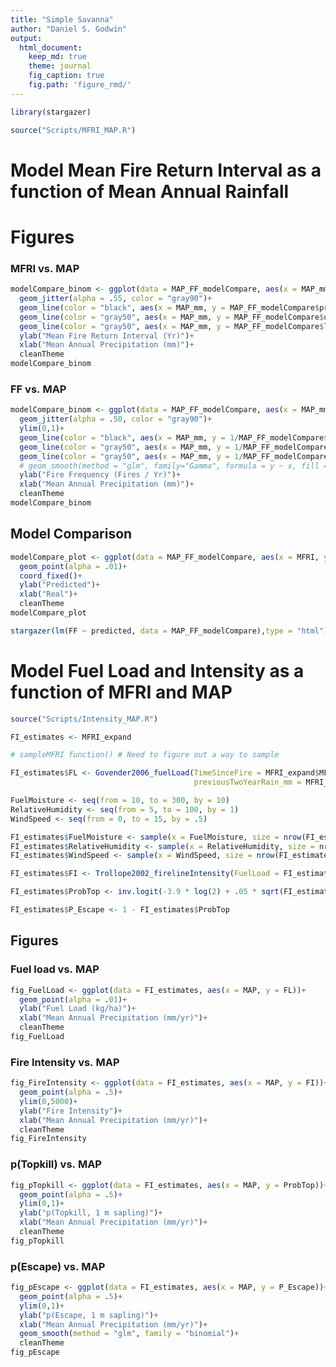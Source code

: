 ```yaml
---
title: "Simple Savanna"
author: "Daniel S. Godwin"
output:
  html_document:
    keep_md: true
    theme: journal
    fig_caption: true
    fig.path: 'figure_rmd/'
---
```

```r
library(stargazer)
```

```r
source("Scripts/MFRI_MAP.R")
```

# Model Mean Fire Return Interval as a function of Mean Annual Rainfall

# Figures

### MFRI vs. MAP

```r
modelCompare_binom <- ggplot(data = MAP_FF_modelCompare, aes(x = MAP_mm, y = MFRI))+
  geom_jitter(alpha = .55, color = "gray90")+
  geom_line(color = "black", aes(x = MAP_mm, y = MAP_FF_modelCompare$predicted))+
  geom_line(color = "gray50", aes(x = MAP_mm, y = MAP_FF_modelCompare$usd))+
  geom_line(color = "gray50", aes(x = MAP_mm, y = MAP_FF_modelCompare$lsd))+
  ylab("Mean Fire Return Interval (Yr)")+
  xlab("Mean Annual Precipitation (mm)")+
  cleanTheme
modelCompare_binom
```

### FF vs. MAP

```r
modelCompare_binom <- ggplot(data = MAP_FF_modelCompare, aes(x = MAP_mm, y = 1/MFRI))+
  geom_jitter(alpha = .50, color = "gray90")+
  ylim(0,1)+
  geom_line(color = "black", aes(x = MAP_mm, y = 1/MAP_FF_modelCompare$predicted))+
  geom_line(color = "gray50", aes(x = MAP_mm, y = 1/MAP_FF_modelCompare$usd))+
  geom_line(color = "gray50", aes(x = MAP_mm, y = 1/MAP_FF_modelCompare$lsd))+
  # geom_smooth(method = "glm", family="Gamma", formula = y ~ x, fill = "gray85", size = 2)+
  ylab("Fire Frequency (Fires / Yr)")+
  xlab("Mean Annual Precipitation (mm)")+
  cleanTheme
modelCompare_binom
```

## Model Comparison

```r
modelCompare_plot <- ggplot(data = MAP_FF_modelCompare, aes(x = MFRI, y = predicted))+
  geom_point(alpha = .01)+
  coord_fixed()+
  ylab("Predicted")+
  xlab("Real")+
  cleanTheme
modelCompare_plot
```

```r
stargazer(lm(FF ~ predicted, data = MAP_FF_modelCompare),type = "html")
```

# Model Fuel Load and Intensity as a function of MFRI and MAP

```r
source("Scripts/Intensity_MAP.R")
```

```r
FI_estimates <- MFRI_expand 

# sampleMFRI function() # Need to figure out a way to sample

FI_estimates$FL <- Govender2006_fuelLoad(TimeSinceFire = MFRI_expand$MFRI_estimates,
                                         previousTwoYearRain_mm = MFRI_expand$MAP)

FuelMoisture <- seq(from = 10, to = 300, by = 10)
RelativeHumidity <- seq(from = 5, to = 100, by = 1)
WindSpeed <- seq(from = 0, to = 15, by = .5)

FI_estimates$FuelMoisture <- sample(x = FuelMoisture, size = nrow(FI_estimates), replace = TRUE)
FI_estimates$RelativeHumidity <- sample(x = RelativeHumidity, size = nrow(FI_estimates), replace = TRUE)
FI_estimates$WindSpeed <- sample(x = WindSpeed, size = nrow(FI_estimates), replace = TRUE)

FI_estimates$FI <- Trollope2002_firelineIntensity(FuelLoad = FI_estimates$FL, FuelMoisture = FI_estimates$FuelMoisture, RelativeHumidity = FI_estimates$RelativeHumidity, WindSpeed = FI_estimates$WindSpeed)

FI_estimates$ProbTop <- inv.logit(-3.9 * log(2) + .05 * sqrt(FI_estimates$FI) + .3 * 1)

FI_estimates$P_Escape <- 1 - FI_estimates$ProbTop
```

## Figures

### Fuel load vs. MAP

```r
fig_FuelLoad <- ggplot(data = FI_estimates, aes(x = MAP, y = FL))+
  geom_point(alpha = .01)+
  ylab("Fuel Load (kg/ha)")+
  xlab("Mean Annual Precipitation (mm/yr)")+
  cleanTheme
fig_FuelLoad
```

### Fire Intensity vs. MAP

```r
fig_FireIntensity <- ggplot(data = FI_estimates, aes(x = MAP, y = FI))+
  geom_point(alpha = .5)+
  ylim(0,5000)+
  ylab("Fire Intensity")+
  xlab("Mean Annual Precipitation (mm/yr)")+
  cleanTheme
fig_FireIntensity
```

### p(Topkill) vs. MAP

```r
fig_pTopkill <- ggplot(data = FI_estimates, aes(x = MAP, y = ProbTop))+
  geom_point(alpha = .5)+
  ylim(0,1)+
  ylab("p(Topkill, 1 m sapling)")+
  xlab("Mean Annual Precipitation (mm/yr)")+
  cleanTheme
fig_pTopkill
```

### p(Escape) vs. MAP

```r
fig_pEscape <- ggplot(data = FI_estimates, aes(x = MAP, y = P_Escape))+
  geom_point(alpha = .5)+
  ylim(0,1)+
  ylab("p(Escape, 1 m sapling)")+
  xlab("Mean Annual Precipitation (mm/yr)")+
  geom_smooth(method = "glm", family = "binomial")+
  cleanTheme
fig_pEscape
```